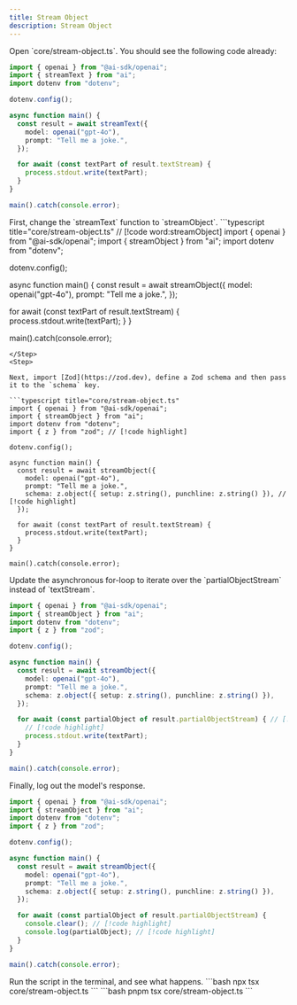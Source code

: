 ```yaml
---
title: Stream Object
description: Stream Object
---
```



<Steps>

<Step>
Open `core/stream-object.ts`. You should see the following code already:

```typescript title="core/stream-object.ts"
import { openai } from "@ai-sdk/openai";
import { streamText } from "ai";
import dotenv from "dotenv";

dotenv.config();

async function main() {
  const result = await streamText({
    model: openai("gpt-4o"),
    prompt: "Tell me a joke.",
  });

  for await (const textPart of result.textStream) {
    process.stdout.write(textPart);
  }
}

main().catch(console.error);
```

</Step>

<Step>
First, change the `streamText` function to `streamObject`.
```typescript title="core/stream-object.ts"
// [!code word:streamObject]
import { openai } from "@ai-sdk/openai";
import { streamObject } from "ai";
import dotenv from "dotenv";

dotenv.config();

async function main() {
  const result = await streamObject({
    model: openai("gpt-4o"),
    prompt: "Tell me a joke.",
  });

  for await (const textPart of result.textStream) {
    process.stdout.write(textPart);
  }
}

main().catch(console.error);

```
</Step>
<Step>

Next, import [Zod](https://zod.dev), define a Zod schema and then pass it to the `schema` key.

```typescript title="core/stream-object.ts"
import { openai } from "@ai-sdk/openai";
import { streamObject } from "ai";
import dotenv from "dotenv";
import { z } from "zod"; // [!code highlight]

dotenv.config();

async function main() {
  const result = await streamObject({
    model: openai("gpt-4o"),
    prompt: "Tell me a joke.",
    schema: z.object({ setup: z.string(), punchline: z.string() }), // [!code highlight]
  });

  for await (const textPart of result.textStream) {
    process.stdout.write(textPart);
  }
}

main().catch(console.error);
```

</Step>

<Step>
Update the asynchronous for-loop to iterate over the `partialObjectStream` instead of `textStream`.

```typescript title="core/stream-object.ts"
import { openai } from "@ai-sdk/openai";
import { streamObject } from "ai";
import dotenv from "dotenv";
import { z } from "zod";

dotenv.config();

async function main() {
  const result = await streamObject({
    model: openai("gpt-4o"),
    prompt: "Tell me a joke.",
    schema: z.object({ setup: z.string(), punchline: z.string() }),
  });

  for await (const partialObject of result.partialObjectStream) { // [!code highlight]
    // [!code highlight]
    process.stdout.write(textPart);
  }
}

main().catch(console.error);
```

</Step>

<Step>
Finally, log out the model's response.

```typescript title="core/stream-object.ts"
import { openai } from "@ai-sdk/openai";
import { streamObject } from "ai";
import dotenv from "dotenv";
import { z } from "zod";

dotenv.config();

async function main() {
  const result = await streamObject({
    model: openai("gpt-4o"),
    prompt: "Tell me a joke.",
    schema: z.object({ setup: z.string(), punchline: z.string() }),
  });

  for await (const partialObject of result.partialObjectStream) {
    console.clear(); // [!code highlight]
    console.log(partialObject); // [!code highlight]
  }
}

main().catch(console.error);
```

</Step>
<Step>
Run the script in the terminal, and see what happens.
<Tabs id="install" items={['npm', 'pnpm']} persist>
  <Tab value="npm">
  ```bash
  npx tsx core/stream-object.ts
  ```
  </Tab>
  <Tab value="pnpm">
  ```bash
  pnpm tsx core/stream-object.ts
  ```
  </Tab>
</Tabs>

</Step>

</Steps>
